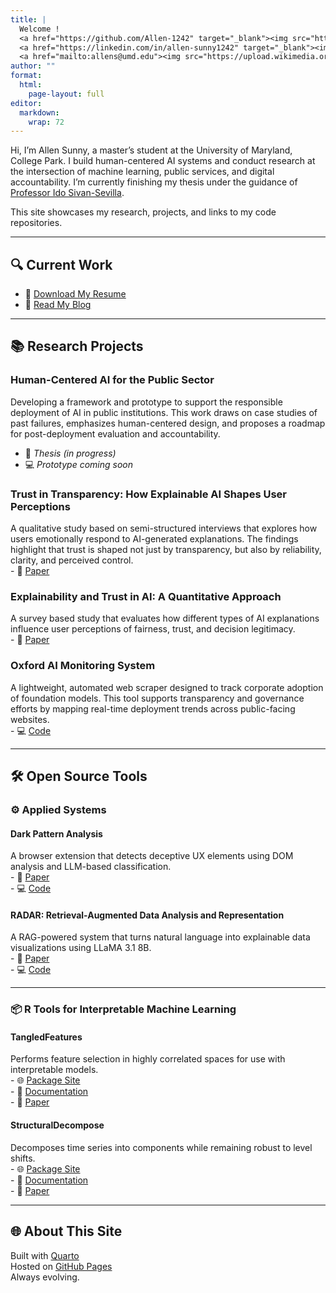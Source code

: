 ```yaml
---
title: |
  Welcome !  
  <a href="https://github.com/Allen-1242" target="_blank"><img src="https://github.githubassets.com/favicons/favicon.svg" height="20" alt="GitHub"/></a> 
  <a href="https://linkedin.com/in/allen-sunny1242" target="_blank"><img src="https://cdn-icons-png.flaticon.com/512/174/174857.png" height="20" alt="LinkedIn"/></a> 
  <a href="mailto:allens@umd.edu"><img src="https://upload.wikimedia.org/wikipedia/commons/4/4e/Mail_%28iOS%29.svg" height="20" alt="Email"/></a> 
author: ""
format:
  html:
    page-layout: full
editor: 
  markdown: 
    wrap: 72
---
```


Hi, I'm Allen Sunny, a master's student at the University of Maryland,
College Park. I build human-centered AI systems and conduct research at
the intersection of machine learning, public services, and digital
accountability. I'm currently finishing my thesis under the guidance of
[Professor Ido
Sivan-Sevilla](https://ischool.umd.edu/directory/ido-sivan-sevilla/).

This site showcases my research, projects, and links to my code
repositories.

------------------------------------------------------------------------

## 🔍 Current Work

-   📄 [Download My Resume](papers/Allen_Sunny_Resume.pdf)
-   📝 [Read My Blog](https://allensai.substack.com/)

------------------------------------------------------------------------

## 📚 Research Projects

### Human-Centered AI for the Public Sector

Developing a framework and prototype to support the responsible
deployment of AI in public institutions. This work draws on case studies
of past failures, emphasizes human-centered design, and proposes a
roadmap for post-deployment evaluation and accountability.

-   📄 *Thesis (in progress)*\
-   💻 *Prototype coming soon*

### Trust in Transparency: How Explainable AI Shapes User Perceptions

A qualitative study based on semi-structured interviews that explores
how users emotionally respond to AI-generated explanations. The findings
highlight that trust is shaped not just by transparency, but also by
reliability, clarity, and perceived control.\
- 📄 [Paper](https://arxiv.org/pdf/2510.04974)

### Explainability and Trust in AI: A Quantitative Approach

A survey based study that evaluates how different types of AI
explanations influence user perceptions of fairness, trust, and decision
legitimacy.\
- 📄 [Paper](papers/INST_808__User_AI_Research.pdf)

### Oxford AI Monitoring System

A lightweight, automated web scraper designed to track corporate
adoption of foundation models. This tool supports transparency and
governance efforts by mapping real-time deployment trends across
public-facing websites.\
- 💻 [Code](https://github.com/Allen-1242/Oxford_AI_Monitoring)

------------------------------------------------------------------------

## 🛠️ Open Source Tools

### ⚙️ Applied Systems

#### **Dark Pattern Analysis**

A browser extension that detects deceptive UX elements using DOM
analysis and LLM-based classification.\
- 📄 [Paper](papers/CMSC_839__Checkpoint4.pdf)\
- 💻 [Code](https://github.com/Allen-1242/Dark_Patterns)

#### **RADAR: Retrieval-Augmented Data Analysis and Representation**

A RAG-powered system that turns natural language into explainable data
visualizations using LLaMA 3.1 8B.\
- 📄 [Paper](papers/INST760.pdf)\
- 💻 [Code](https://github.com/Allen-1242/Radar)

------------------------------------------------------------------------

### 📦 R Tools for Interpretable Machine Learning

#### **TangledFeatures**

Performs feature selection in highly correlated spaces for use with
interpretable models.\
- 🌐 [Package Site](https://allen-1242.github.io/TangledFeatures/)\
- 📄 [Documentation](https://cloud.r-project.org/web/packages/TangledFeatures/TangledFeatures.pdf)\
- 🧠 [Paper](papers/TangledFeatures.pdf)

#### **StructuralDecompose**

Decomposes time series into components while remaining robust to level
shifts.\
- 🌐 [Package Site](https://allen-1242.github.io/StructuralDecompose/)\
- 📄 [Documentation](https://cloud.r-project.org/web/packages/StructuralDecompose/StructuralDecompose.pdf)\
- 🧠 [Paper](https://arxiv.org/pdf/2510.04974)


------------------------------------------------------------------------

## 🌐 About This Site

Built with [Quarto](https://quarto.org)\
Hosted on [GitHub Pages](https://pages.github.com)\
Always evolving.
